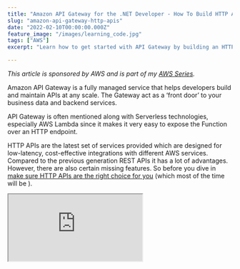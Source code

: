 ```yaml
---
title: "Amazon API Gateway for the .NET Developer - How To Build HTTP APIs"
slug: "amazon-api-gateway-http-apis"
date: "2022-02-10T00:00:00.000Z"
feature_image: "/images/learning_code.jpg"
tags: ["AWS"]
excerpt: "Learn how to get started with API Gateway by building an HTTP API backed by AWS Lambda running on .NET Core. We will see how to create different HTTP endpoints, connect them to lambda functions, send and receive data, set up stages, and more."

---
```


_This article is sponsored by AWS and is part of my [AWS Series](/blog/tag/aws/)._

Amazon API Gateway is a fully managed service that helps developers build and maintain APIs at any scale. The Gateway act as a ‘front door’ to your business data and backend services.

API Gateway is often mentioned along with Serverless technologies, especially AWS Lambda since it makes it very easy to expose the Function over an HTTP endpoint.

HTTP APIs are the latest set of services provided which are designed for low-latency, cost-effective integrations with different AWS services. Compared to the previous generation REST APIs it has a lot of advantages. However, there are also certain missing features. So before you dive in [make sure HTTP APIs are the right choice for you](https://docs.aws.amazon.com/apigateway/latest/developerguide/http-api-vs-rest.html) (which most of the time will be ).

<div>
    <iframe src="https://www.youtube.com/embed/43DQm2ObWSU" />
</div>

In this post, let’s learn how to set up an HTTP API in Amazon API Gateway connect it to an AWS Lambda Function built on .NET Core. We will explore the different commonly required features that you are used to when building APIs.

Creating API Gateway
--------------------

First, head over to the AWS Portal under Amazon API Gateway to create a new HTTP API.

![Add new HTTP API from AWS Console under Amazon API Gateway](/images/api-gateway-aws-console-create-http-api.jpg)

Add new HTTP API from AWS Console under Amazon API Gateway (aws-console-api-gateway-create-http-api.jpg)

Give an API name of your choice. I’ll choose `youtube-demo`. Skip through the Routes and Stages for now, and we will add them in soon. Once you click ‘Review and Create’, a new API Gateway Endpoint is created, with a default stage (`$default`). The default stage also has an associated Invoke URL that is assigned.

To set up Routes, we first need backend services to which we can integrate them. So let’s get started building some backend services to provide us with data.

Backend Services - AWS Lambda
-----------------------------

API Gateways support multiple integration types that can serve the data. Below are the ones supported at the time of writing this article.

![Supported Integration types when building HTTP APIs on Amazon API Gateway](/images/api-gateway-http-api-supported-integrations.jpg)

Supported Integration types when building HTTP APIs on Amazon API Gateway (api-gateway-http-api-supported-integrations.jpg)

For this example, we will integrate with AWS Lambda Functions to send and receive data from our API endpoints.


<PostCard
  href="/posts/aws-lambda-net-core"
  title="AWS Lambda For The .NET Developer: How To Easily Get Started"
  description="Learn how to get started with AWS Lambda using .NET Core, while building and deploying a simple function. Also set up a local development environment with the AWS Toolkit."
  authorImg="/images/favicon.ico"
  author="Rahul Pulikkot Nath"
  cover="/images/aws_lambda.jpg"
/>


To quickly create and deploy AWS Lambda Function use the templates provided with the [AWS Toolkit for Visual Studio](https://marketplace.visualstudio.com/items?itemName=AmazonWebServices.AWSToolkitforVisualStudio2022) (Other IDE’s also have their implementation of this toolkit).

Let’s create a new function to return us some `WeatherData` as shown below (it will be familiar if you have played around with [ASP NET Core](https://bit.ly/asp-net-core-series) default templates).

```csharp
public class Function
{
private static readonly string[] Summaries = new[]
{
    "Freezing", "Bracing", "Chilly", "Cool", "Mild", "Warm", "Balmy", "Hot", "Sweltering", "Scorching"
};

public List<WeatherForecast> FunctionHandler(
                APIGatewayProxyRequest input, ILambdaContext context)
{

Console.WriteLine(JsonSerializer.Serialize(input));
   
var rng = new Random();
return Enumerable.Range(1, 5).Select(index => new WeatherForecast
{

City = $"{cityName}-test",
Date = DateTime.Now.AddDays(index),
TemperatureC = rng.Next(-20, 55),
Summary = Summaries[rng.Next(Summaries.Length)]
})
.ToList();
}
}
```
Since this function takes in input from API Gateway, it uses `APIGatewayProxyRequest` from the _Amazon.Lambda.APIGatewayEvents_ [nuget package.](https://www.nuget.org/packages/Amazon.Lambda.APIGatewayEvents/) You can run the Function code locally using Mock Lambda Test Tool [as you have seen earlier here.](/posts/aws-lambda-net-core/#mock-lambda-test-tool)

To quickly deploy this function to our AWS account, use the ‘Publish To AWS Lambda..' option from right-clicking the project in Visual Studio. The AWS Toolkit provides this option. _In a real-world application, you can set up a build-deploy pipeline to automatically deploy any time a change is made to your source code repository._

![Publish Lambda from Visual Studio](/images/api-gateway-http-api-lambda-backend-publish.jpg)

Once deployed to the AWS account, we can use this Function to serve our API Gateway endpoint.

Routes and Integration
----------------------

[Routes](https://docs.aws.amazon.com/apigateway/latest/developerguide/http-api-develop-routes.html) direct API requests to backend resources.

It consists of the HTTP Method and the resource path. This combination is used to map what backend service or integration the route gets matched to. The HTTP method is any HTTP verb or _ANY,_ which matches all methods.

You can also add in _$default_ route, which acts as a fallback route for requests that don’t match any other requests.

### GET Endpoint

To create our first GET endpoint, choose Create and enter the route details under Routes in the AWS Console. Below I am creating a `GET /weather-forecast` route.

![Create a new route in API Gateway for HTTP API](/images/api-gateway-http-api-create-route.jpg)

**Create and Attach Integration**

We can create and attach a back-end integration for this route. You can either navigate to the route from the Routes or Integrations menu option under the sidebar.

![Create a Lambda integration for HTTP API Route](/images/api-gateway-http-api-create-lambda-integration.jpg)

Choose the Lambda function we deployed earlier. Click Create and it will create the integration and add relevant permissions for the API Gateway to invoke the AWS Lambda Function.

The API is all set up. Navigate to `/weather-forecast` on the base URL to the API, and it will show the weather data response from our lambda function.

### Query Parameters

As with any other URLs, we can pass in parameters to the API in the URL as query parameters. These are passed on to the backend integration.

In the case of lambda integration, we can retrieve the query parameters from `QueryStringParameters` property in the `APIGatewayProxyRequest` instance.

I’ve updated the function handler to retrieve the `cityName`. If passed in as part of the query, it returns the weather data for that city.

```csharp
public List<WeatherForecast> FunctionHandler(APIGatewayProxyRequest input, ILambdaContext context)
{
Console.WriteLine(JsonSerializer.Serialize(input));
string cityName = null;
input.QueryStringParameters?.TryGetValue("cityName", out cityName);
cityName = cityName ?? "Brisbane";
var rng = new Random();
return Enumerable.Range(1, 5).Select(index => new WeatherForecast
{
City = cityName,
Date = DateTime.Now.AddDays(index),
TemperatureC = rng.Next(-20, 55),
Summary = Summaries[rng.Next(Summaries.Length)]
})
.ToList();
}
```

Once deployed to AWS Function, you can pass in the city name parameter along with the API Request → `GET /weather-forecast?cityName=Sydney`

### Path Parameters & Parameter Mapping

Similar to query parameters, we can also define Path Parameters when defining API Gateway Route URLs. For example, we can embed in the `cityName` as part of the URL path when creating the route endpoint.

E.g. if the URL Route is `GET /weather-forecast/{cityName}`, we need to enforce that the `cityName` is passed when invoking the URL, and it’s no longer optional. Only when provided, will it map to the appropriate backend integration.

Path parameters are available from the `PathParameters` property in the `APIGatewayProxyRequest` instance.

With the currently deployed code we have in AWS Lambda, it will be broken if we switch to path parameters. We have to update the code to look in the `PathParameters` property instead of `QueryStringParameters`. However, we can also do parameter mapping in API Gateway to map the path parameter as a query string parameter (and also a lot more).

Parameter mapping can transform requests before being sent to back-end integrations or modify responses before being sent back to the requesting client.

To map the query string parameter from the path parameter,

![Manage existing integration to add parameter mapping.](/images/api-gateway-http-api-edit-integrations-parameter-mapping.jpg)

Add a new parameter mapping for All incoming requests. The mapping appends a new query string parameter (cityName) and sets it to the value from the path parameter with the name cityName.

![Set up request mapping to map query parameter to a path parameter.](/images/api-gateway-http-api-parameter-mapping.jpg)

With this mapping in place, even with the existing function code looking at `QueryStringParameters` it will work if we use path parameters in the URL. The API Gateway, when it sees the request, will modify it to add in the query parameter, set it to the value from the path parameter, and send it to the Lambda integration.

### POST Endpoint

To create a `POST /weather-forecast/{cityName}` , add a new Route with method type as POST and specify the endpoint path very similar to how we create the GET endpoint.

We will need to publish a new lambda function for the backend service. Below I have the sample code for the POST endpoint.

It retrieves the `cityName` from the _PathParameters_ property and sets it on the WeatherForecast object in the request body. In a real-world application, you would be saving this data to a database, raising events, etc.

```csharp
public APIGatewayProxyResponse FunctionHandlerPost(
APIGatewayProxyRequest input, ILambdaContext context)
{
var data = JsonSerializer.Deserialize<WeatherForecast>(input.Body);
string cityName = "Brisbane";
input.PathParameters?.TryGetValue("cityName", out cityName);
data.City = cityName;
return new APIGatewayProxyResponse()
{
Body = JsonSerializer.Serialize(data),
StatusCode = (int)HttpStatusCode.OK
};
}
```

If you are using Publish from Visual Studio, make sure to update the function name and also the Handler function in the publish options dialog.

Once successfully published, we can create and set up a new lambda integration for the new route, as shown below.

![Setting up Lambda integration for POST endpoint](/images/api-gateway-http-api-create-lambda-integration-post.jpg)

Setting up Lambda integration for POST endpoint api-gateway-http-api-create-lambda-integration-post.jpg

Once set up, we can successfully send POST requests to the new endpoint and see it in action.

Stages
------

Stages in API Gateway are a logical reference to the lifecycle of your API. You can use this to differentiate between different development lifecycle (dev, test, staging, prod, etc.).

When creating the API Gateway, a _$default_ stage is automatically created. This stage is served from the base of the APIs URL. For a new stage, it will have the base URL followed by the stage name - `https://{api_id}.execute-api.{region}.amazonaws.com/{stageName}`

Under Deploy → Stages, you can create a new stage for the API.

![Create a new Stage in API Gateway](/images/api-gateway-http-api-create-stage.jpg)

Create a new Stage in API Gateway api-gateway-http-api-create-stage.jpg

By default, this maps to the same integrations since we have hard-wired the lambda functions when creating the Routes and the integrations.

### Different Backend Integration Based on Stage

When using Stages, we want our backend services to be different based on the stage - lambda function, database, etc., per environment is mainly preferred.

First, set up another lambda function for the GET endpoint for the test environment → `get-weather-forecast-test` . I have the lambda function for demo purposes, [append ‘-test’ to the cityName](https://rahulpnath.visualstudio.com/DefaultCollection/YouTube%20Samples/_git/api-gateway-lambda?path=/api-gateway-lambda/Function.cs&version=GBmaster&line=40&lineEnd=40&lineStartColumn=17&lineEndColumn=43&lineStyle=plain&_a=contents) when it returns the list of weather data.

To map different lambda functions based on the stage, we first need to create a Stage Variable. It can be done under the Stages, editing a stage, and adding a new variable. Below I’ve added a new variable `env` with the value _‘-test’._

![Add a new Stage variable under the test stage](/images/api-gateway-http-api-stage-variable.jpg)

We can use this new stage variable when defining integration. Edit the existing lambda integration, and instead of explicitly selecting the lambda function from the drop-down, we can specify the ARN to the lambda. We can use the stage variable to build up the lambda function name.


In the below example, I have used the following format to pick the appropriate `get-weather-forecast` lambda function based on the stage.

`arn:aws:lambda:ap-southeast-2:aws-account-id:function:get-weather-forecast${stageVariables.env}`

In our example, since we have the `env` variable set to ‘_\-test_’ for the test stage, it will pick up the _get-weather-forecast-dev_ lambda function for that stage. Since there is no _env_ variable for the default stage, it will pick up the _get-weather-forecast_ lambda.

![Use stage variables when specifying lambda integration for AWS API Gateway route integration.](/images/api-gateway-http-api-lambda-integration-stage-specific.jpg)

With the lambda function automatically determined based on the stage, we need to give the API Gateway the appropriate permissions to Invoke the lambda function. Since the lambda functions are not explicitly assigned, we must manually set this permission in the Lambda.

Navigate to the Lambda function; choose Add Permission under Configuration → Permissions → Resource-Based Policy → Policy statement. To give access to API Gateway, select _AWS Service_ and select Gateway API. Give a unique StatementId and specify the Source ARN and the Action.


The Source ARN needs the API Gateway endpoint details that will be accessing this lambda function. Based on the stage and the Action type, you can specify it as below.

`arn:aws:execute-api:ap-southeast-2:AWS-ACCOUNT-ID:API-ID/_/_/weather-forecast/{cityName}`

The first wildcard \* stands for stage and the second for the HTTP VERB.

![Add Invoke function permissions to the AWS Lambda for the API gateway to be able to invoke](/images/api-gateway-http-api-lamba-permissions-add.jpg)

The API Gateway now has the appropriate rights to invoke the Lambda function. If you invoke the URL on the _test stage,_ it will invoke the `get-weather-forecast-test` lambda function after mapping the appropriate stage variable. When _default stage_ is invoked, it will call the `get-weather-forecast` lambda function.

We can successfully switch between the backend services based on the stage it’s deployed to. These backend services can then talk to their instances of databases, storage, and other services.

You can find the [source code for the lambda functions here](https://rahulphttps://rahulpnath.visualstudio.com/YouTube%20Samples/_git/api-gateway-lambda).

Photo by [AltumCode](https://unsplash.com/@altumcode?utm_source=unsplash&utm_medium=referral&utm_content=creditCopyText) on [Unsplash](https://unsplash.com/s/photos/programming?utm_source=unsplash&utm_medium=referral&utm_content=creditCopyText)